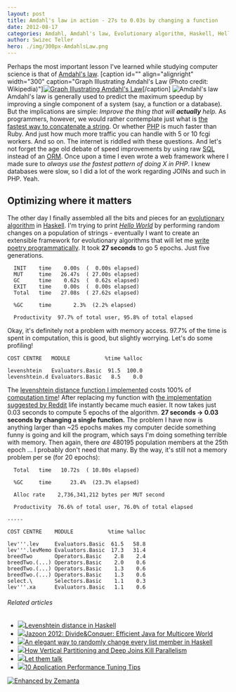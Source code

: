 ```yaml
---
layout: post
title: Amdahl's law in action - 27s to 0.03s by changing a function
date: 2012-08-17
categories: Amdahl, Amdahl's law, Evolutionary algorithm, Haskell, Hello world program, PHP, Reddit, SQL
author: Swizec Teller
hero: ./img/300px-AmdahlsLaw.png
---
```


Perhaps the most important lesson I've learned while studying computer science is that of [Amdahl's law](http://en.wikipedia.org/wiki/Amdahl%27s_law "Amdahl's law"). \[caption id="" align="alignright" width="300" caption="Graph Illustrating Amdahl's Law (Photo credit: Wikipedia)"][![Graph Illustrating Amdahl's Law](./img/300px-AmdahlsLaw.png "Graph Illustrating Amdahl's Law")](http://commons.wikipedia.org/wiki/File:AmdahlsLaw.png)\[/caption] ![Amdahl's law](./img/89638a25639297d701f9298b68ee9cec.png "Amdahl's law") Amdahl's law is generally used to predict the maximum speedup by improving a single component of a system (say, a function or a database). But the implications are simple: _Improve the thing that will **actually** help._ As programmers, however, we would rather contemplate just what is [the fastest way to concatenate a string](http://www.codinghorror.com/blog/2009/01/the-sad-tragedy-of-micro-optimization-theater.html). Or whether [PHP](http://www.php.net "PHP") is much faster than Ruby. And just how much more traffic you can handle with 5 or 10 fcgi workers. And so on. The internet is riddled with these questions. And let's not forget the age old debate of speed improvements by using raw [SQL](http://www.iso.org/iso/catalogue_detail.htm?csnumber=45498 "SQL") instead of an [ORM](http://en.wikipedia.org/wiki/Object-relational_mapping "Object-relational mapping"). Once upon a time I even wrote a web framework where I made sure to _always use the fastest pattern of doing X in PHP_. I knew databases were slow, so I did a lot of the work regarding JOINs and such in PHP. Yeah.

## Optimizing where it matters

The other day I finally assembled all the bits and pieces for an [evolutionary algorithm](http://en.wikipedia.org/wiki/Evolutionary_algorithm "Evolutionary algorithm") in [Haskell](http://haskell.org "Haskell (programming language)"). I'm trying to print _[Hello World](http://en.wikipedia.org/wiki/Hello_world_program "Hello world program")_ by performing random changes on a population of strings - eventually I want to create an extensible framework for evolutionary algorithms that will let me [write poetry programmatically](http://swizec.github.com/Le-Thesis/). It took **27 seconds** to go 5 epochs. Just five generations.

      INIT    time    0.00s  (  0.00s elapsed)
      MUT     time   26.47s  ( 27.00s elapsed)
      GC      time    0.62s  (  0.62s elapsed)
      EXIT    time    0.00s  (  0.00s elapsed)
      Total   time   27.08s  ( 27.62s elapsed)

      %GC     time       2.3%  (2.2% elapsed)

      Productivity  97.7% of total user, 95.8% of total elapsed

Okay, it's definitely not a problem with memory access. 97.7% of the time is spent in computation, this is good, but slightly worrying. Let's do some profiling!

    COST CENTRE   MODULE           %time %alloc

    levenshtein   Evaluators.Basic  91.5  100.0
    levenshtein.d Evaluators.Basic   8.5    0.0

The [levenshtein distance function I implemented](http://swizec.com/blog/levenshtein-distance-in-haskell/swizec/4801 "Levenshtein distance in Haskell") costs 100% of [computation time](http://en.wikipedia.org/wiki/Time_complexity "Time complexity")! After replacing my function with [the implementation suggested by Reddit](http://www.reddit.com/r/programming/comments/w4gs6/levenshtein_distance_in_haskell/c5a6jjz) life instantly became much easier. It now takes just 0.03 seconds to compute 5 epochs of the algorithm. **27 seconds -> 0.03 seconds by changing a single function.** The problem I have now is anything larger than ~25 epochs makes my computer decide something funny is going and kill the program, which says I'm doing something terrible with memory. Then again, there _are_ 480195 population members at the 25th epoch ... I probably don't need that many. By the way, it's still not a memory problem per se (for 20 epochs):

      Total   time   10.72s  ( 10.80s elapsed)

      %GC     time      23.4%  (23.3% elapsed)

      Alloc rate    2,736,341,212 bytes per MUT second

      Productivity  76.6% of total user, 76.0% of total elapsed

    -----

    COST CENTRE    MODULE           %time %alloc

    lev'''.lev     Evaluators.Basic  61.5   58.8
    lev'''.levMemo Evaluators.Basic  17.3   31.4
    breedTwo       Operators.Basic    2.8    2.4
    breedTwo.(...) Operators.Basic    2.0    0.6
    breedTwo.(...) Operators.Basic    1.3    0.6
    breedTwo.(...) Operators.Basic    1.3    0.6
    select.\       Selectors.Basic    1.1    0.3
    lev'''.xa      Evaluators.Basic   1.1    0.6

###### Related articles

-   [![](http://i.zemanta.com/98768579_80_80.jpg)](http://swizec.com/blog/levenshtein-distance-in-haskell/swizec/4801)[Levenshtein distance in Haskell](http://swizec.com/blog/levenshtein-distance-in-haskell/swizec/4801)
-   [![](http://i.zemanta.com/97318522_80_80.jpg)](http://blog.pdark.de/2012/06/29/jazoon-2012-divideconquer-efficient-java-for-multicore-world/)[Jazoon 2012: Divide&Conquer: Efficient Java for Multicore World](http://blog.pdark.de/2012/06/29/jazoon-2012-divideconquer-efficient-java-for-multicore-world/)
-   [![](http://i.zemanta.com/106367996_80_80.jpg)](http://swizec.com/blog/an-elegant-way-to-randomly-change-every-list-member-in-haskell/swizec/5060)[An elegant way to randomly change every list member in Haskell](http://swizec.com/blog/an-elegant-way-to-randomly-change-every-list-member-in-haskell/swizec/5060)
-   [![](http://i.zemanta.com/100761108_80_80.jpg)](http://blog.kejser.org/2012/07/16/how-vertical-partitioning-and-deep-joins-kill-parallelism/)[How Vertical Partitioning and Deep Joins Kill Parallelism](http://blog.kejser.org/2012/07/16/how-vertical-partitioning-and-deep-joins-kill-parallelism/)
-   [![](http://i.zemanta.com/97839111_80_80.jpg)](http://plumbr.eu/blog/let-them-talk)[Let them talk](http://plumbr.eu/blog/let-them-talk)
-   [![](http://i.zemanta.com/noimg_116_80_80.jpg)](http://blog.codecentric.de/en/2012/07/10-application-performance-tuning-tips/)[10 Application Performance Tuning Tips](http://blog.codecentric.de/en/2012/07/10-application-performance-tuning-tips/)

[![Enhanced by Zemanta](http://img.zemanta.com/zemified_e.png?x-id=0ef6e9d4-09b7-4153-a0af-d9a65c1facb9)](http://www.zemanta.com/?px "Enhanced by Zemanta")
